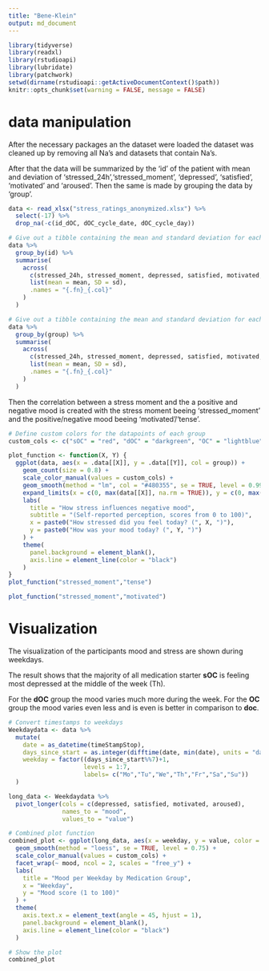 ---
title: "Bene-Klein"
output: md_document
---


```{r setup,include=FALSE}
library(tidyverse)
library(readxl)
library(rstudioapi)
library(lubridate)
library(patchwork)
setwd(dirname(rstudioapi::getActiveDocumentContext()$path))
knitr::opts_chunk$set(warning = FALSE, message = FALSE) 
```

# data manipulation
After the necessary packages an the dataset were loaded the dataset was cleaned up by removing all Na's and datasets that contain Na's.

After that the data will be summarized by the 'id' of the patient with mean and deviation of 'stressed_24h','stressed_moment', 'depressed', 'satisfied', 'motivated' and 'aroused'.
Then the same is made by grouping the data by 'group'.
```{r data cleaning,echo=FALSE}
data <- read_xlsx("stress_ratings_anonymized.xlsx") %>%  
  select(-17) %>% 
  drop_na(-c(id_dOC, dOC_cycle_date, dOC_cycle_day))
```
```{r data aggregation,include=FALSE}
# Give out a tibble containing the mean and standard deviation for each mood and stress item for each participant
data %>% 
  group_by(id) %>% 
  summarise(
    across(
      c(stressed_24h, stressed_moment, depressed, satisfied, motivated, aroused),
      list(mean = mean, SD = sd),
      .names = "{.fn}_{.col}"
    )
  )

# Give out a tibble containing the mean and standard deviation for each mood and stress item for each group
data %>% 
  group_by(group) %>% 
  summarise(
    across(
      c(stressed_24h, stressed_moment, depressed, satisfied, motivated, aroused),
      list(mean = mean, SD = sd),
      .names = "{.fn}_{.col}"
    )
  )
```
Then the  correlation between a stress moment and the a positive and negative mood is created with the stress moment beeing 'stressed_moment' and the positive/negative mood beeing 'motivated'/'tense'.
```{r data transformation plots,echo=FALSE}
# Define custom colors for the datapoints of each group
custom_cols <- c("sOC" = "red", "dOC" = "darkgreen", "OC" = "lightblue")

plot_function <- function(X, Y) {
  ggplot(data, aes(x = .data[[X]], y = .data[[Y]], col = group)) +
    geom_count(size = 0.8) +
    scale_color_manual(values = custom_cols) +
    geom_smooth(method = "lm", col = "#480355", se = TRUE, level = 0.99, fill = "#9448BC") +
    expand_limits(x = c(0, max(data[[X]], na.rm = TRUE)), y = c(0, max(data[[X]], na.rm = TRUE))) +
    labs(
      title = "How stress influences negative mood",
      subtitle = "(Self-reported perception, scores from 0 to 100)",
      x = paste0("How stressed did you feel today? (", X, ")"),
      y = paste0("How was your mood today? (", Y, ")")
    ) +
    theme(
      panel.background = element_blank(),
      axis.line = element_line(color = "black")
    )
}
plot_function("stressed_moment","tense")

plot_function("stressed_moment","motivated")
```

# Visualization
The visualization of the participants mood and stress are shown during weekdays.

The result shows that the majority of all medication starter **sOC** is feeling most depressed at the middle of the week (Th). 

For the **dOC** group the mood varies much more during the week.
For the **OC** group the mood varies even less and is even is better in comparison to **doc**. 

```{r visualization, echo=FALSE}
# Convert timestamps to weekdays 
Weekdaydata <- data %>% 
  mutate(
    date = as_datetime(timeStampStop),
    days_since_start = as.integer(difftime(date, min(date), units = "days")),
    weekday = factor((days_since_start%%7)+1,
                     levels = 1:7,
                     labels= c("Mo","Tu","We","Th","Fr","Sa","Su"))
  )

long_data <- Weekdaydata %>%
  pivot_longer(cols = c(depressed, satisfied, motivated, aroused),
               names_to = "mood",
               values_to = "value")

# Combined plot function
combined_plot <- ggplot(long_data, aes(x = weekday, y = value, color = group, group = group)) +
  geom_smooth(method = "loess", se = TRUE, level = 0.75) +
  scale_color_manual(values = custom_cols) +
  facet_wrap(~ mood, ncol = 2, scales = "free_y") +
  labs(
    title = "Mood per Weekday by Medication Group",
    x = "Weekday",
    y = "Mood score (1 to 100)"
  ) +
  theme(
    axis.text.x = element_text(angle = 45, hjust = 1),
    panel.background = element_blank(),
    axis.line = element_line(color = "black")
  )

# Show the plot
combined_plot
```